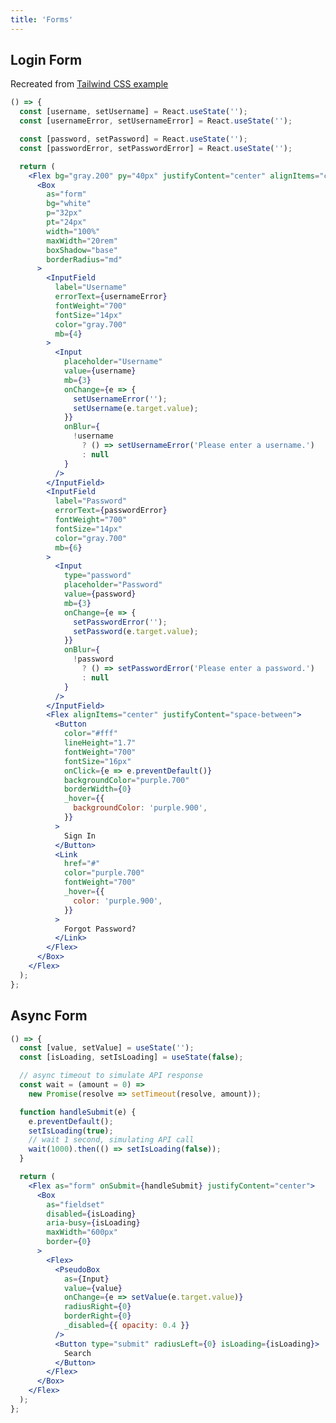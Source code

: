 ```yaml
---
title: 'Forms'
---
```


## Login Form

Recreated from [Tailwind CSS example](https://tailwindcss.com/components/forms)

```jsx live
() => {
  const [username, setUsername] = React.useState('');
  const [usernameError, setUsernameError] = React.useState('');

  const [password, setPassword] = React.useState('');
  const [passwordError, setPasswordError] = React.useState('');

  return (
    <Flex bg="gray.200" py="40px" justifyContent="center" alignItems="center">
      <Box
        as="form"
        bg="white"
        p="32px"
        pt="24px"
        width="100%"
        maxWidth="20rem"
        boxShadow="base"
        borderRadius="md"
      >
        <InputField
          label="Username"
          errorText={usernameError}
          fontWeight="700"
          fontSize="14px"
          color="gray.700"
          mb={4}
        >
          <Input
            placeholder="Username"
            value={username}
            mb={3}
            onChange={e => {
              setUsernameError('');
              setUsername(e.target.value);
            }}
            onBlur={
              !username
                ? () => setUsernameError('Please enter a username.')
                : null
            }
          />
        </InputField>
        <InputField
          label="Password"
          errorText={passwordError}
          fontWeight="700"
          fontSize="14px"
          color="gray.700"
          mb={6}
        >
          <Input
            type="password"
            placeholder="Password"
            value={password}
            mb={3}
            onChange={e => {
              setPasswordError('');
              setPassword(e.target.value);
            }}
            onBlur={
              !password
                ? () => setPasswordError('Please enter a password.')
                : null
            }
          />
        </InputField>
        <Flex alignItems="center" justifyContent="space-between">
          <Button
            color="#fff"
            lineHeight="1.7"
            fontWeight="700"
            fontSize="16px"
            onClick={e => e.preventDefault()}
            backgroundColor="purple.700"
            borderWidth={0}
            _hover={{
              backgroundColor: 'purple.900',
            }}
          >
            Sign In
          </Button>
          <Link
            href="#"
            color="purple.700"
            fontWeight="700"
            _hover={{
              color: 'purple.900',
            }}
          >
            Forgot Password?
          </Link>
        </Flex>
      </Box>
    </Flex>
  );
};
```

## Async Form

```jsx live
() => {
  const [value, setValue] = useState('');
  const [isLoading, setIsLoading] = useState(false);

  // async timeout to simulate API response
  const wait = (amount = 0) =>
    new Promise(resolve => setTimeout(resolve, amount));

  function handleSubmit(e) {
    e.preventDefault();
    setIsLoading(true);
    // wait 1 second, simulating API call
    wait(1000).then(() => setIsLoading(false));
  }

  return (
    <Flex as="form" onSubmit={handleSubmit} justifyContent="center">
      <Box
        as="fieldset"
        disabled={isLoading}
        aria-busy={isLoading}
        maxWidth="600px"
        border={0}
      >
        <Flex>
          <PseudoBox
            as={Input}
            value={value}
            onChange={e => setValue(e.target.value)}
            radiusRight={0}
            borderRight={0}
            _disabled={{ opacity: 0.4 }}
          />
          <Button type="submit" radiusLeft={0} isLoading={isLoading}>
            Search
          </Button>
        </Flex>
      </Box>
    </Flex>
  );
};
```
